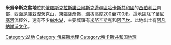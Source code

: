 '''米努辛斯克盆地'''位於[[俄羅斯|俄羅斯]][[克拉斯諾亞爾斯克邊疆區|克拉斯諾亞爾斯克邊疆區]][[哈卡斯共和國|哈卡斯共和國]]的[[西伯利亞|西伯利亞]]南部，西面是[[庫茲涅茨克山|庫茲涅茨克山]]，東臨[[薩彥嶺|薩彥嶺]]，海拔高度200至700米。這地區除了[[葉尼塞河|葉尼塞河]]流經外，還有不少[[鹹水湖|鹹水湖]]，主要城鎮有[[米努辛斯克|米努辛斯克]]和[[阿巴坎|阿巴坎]]。此地出土有[[阿凡納謝沃文化|阿凡納謝沃文化]]。

{{Authority control}}
[[Category:盆地|Category:盆地]]
[[Category:俄羅斯地理|Category:俄羅斯地理]]
[[Category:哈卡斯共和国地理|Category:哈卡斯共和国地理]]

{{俄羅斯地理小作品}}